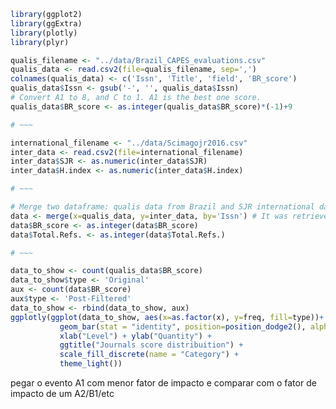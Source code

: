 
```r
library(ggplot2)
library(ggExtra)
library(plotly)
library(plyr)

qualis_filename <- "../data/Brazil_CAPES_evaluations.csv"
qualis_data <- read.csv2(file=qualis_filename, sep=',')
colnames(qualis_data) <- c('Issn', 'Title', 'field', 'BR_score')
qualis_data$Issn <- gsub('-', '', qualis_data$Issn)
# Convert A1 to 8, and C to 1. A1 is the best one score.
qualis_data$BR_score <- as.integer(qualis_data$BR_score)*(-1)+9

# ~~~

international_filename <- "../data/Scimagojr2016.csv"
inter_data <- read.csv2(file=international_filename)
inter_data$SJR <- as.numeric(inter_data$SJR)
inter_data$H.index <- as.numeric(inter_data$H.index)

# ~~~

# Merge two dataframe: qualis data from Brazil and SJR international data
data <- merge(x=qualis_data, y=inter_data, by='Issn') # It was retrieved only 153 journals!
data$BR_score <- as.integer(data$BR_score)
data$Total.Refs. <- as.integer(data$Total.Refs.)

# ~~~

data_to_show <- count(qualis_data$BR_score)
data_to_show$type <- 'Original'
aux <- count(data$BR_score)
aux$type <- 'Post-Filtered'
data_to_show <- rbind(data_to_show, aux)
ggplotly(ggplot(data_to_show, aes(x=as.factor(x), y=freq, fill=type))+
           geom_bar(stat = "identity", position=position_dodge2(), alpha=.9) +
           xlab("Level") + ylab("Quantity") +
           ggtitle("Journals score distribuition") +
           scale_fill_discrete(name = "Category") +
           theme_light())
```


pegar o evento A1 com menor fator de impacto e comparar com o fator de impacto de um A2/B1/etc